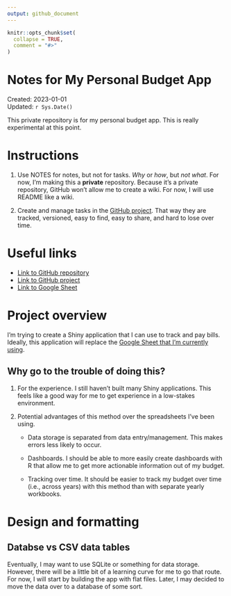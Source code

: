 ```yaml
---
output: github_document
---
```


<!-- README.md is generated from README.Rmd. Please edit that file -->

```r
knitr::opts_chunk$set(
  collapse = TRUE,
  comment = "#>"
)
```

# Notes for My Personal Budget App

Created: 2023-01-01   
Updated: `r Sys.Date()`

<!-- badges: start -->
<!-- badges: end -->

This private repository is for my personal budget app. This is really experimental at this point.

# Instructions

1. Use NOTES for notes, but not for tasks. _Why_ or _how_, but _not what_. For now, I'm making this a **private** repository. Because it's a private repository, GitHub won't allow me to create a wiki. For now, I will use README like a wiki.

2. Create and manage tasks in the [GitHub project](). That way they are tracked, versioned, easy to find, easy to share, and hard to lose over time.

# Useful links

* [Link to GitHub repository](https://github.com/brad-cannell/budget_app)
* [Link to GitHub project](https://github.com/orgs/brad-cannell/projects/15/views/1)
* [Link to Google Sheet](https://docs.google.com/spreadsheets/d/1WwseDMbA9OTkwhb51wMKgJfVlayhp-j65tf7MYfwhZ4/edit#gid=1109763561)

# Project overview

I'm trying to create a Shiny application that I can use to track and pay bills. Ideally, this application will replace the [Google Sheet that I'm currently using](https://docs.google.com/spreadsheets/d/1WwseDMbA9OTkwhb51wMKgJfVlayhp-j65tf7MYfwhZ4/edit#gid=1109763561).

## Why go to the trouble of doing this?

1. For the experience. I still haven't built many Shiny applications. This feels like a good way for me to get experience in a low-stakes environment.
   
2. Potential advantages of this method over the spreadsheets I've been using.

    - Data storage is separated from data entry/management. This makes errors less likely to occur.
    
    - Dashboards. I should be able to more easily create dashboards with R that allow me to get more actionable information out of my budget.
    
    - Tracking over time. It should be easier to track my budget over time (i.e., across years) with this method than with separate yearly workbooks.

# Design and formatting

## Databse vs CSV data tables

Eventually, I may want to use SQLite or something for data storage. However, there will be a little bit of a learning curve for me to go that route. For now, I will start by building the app with flat files. Later, I may decided to move the data over to a database of some sort. 
